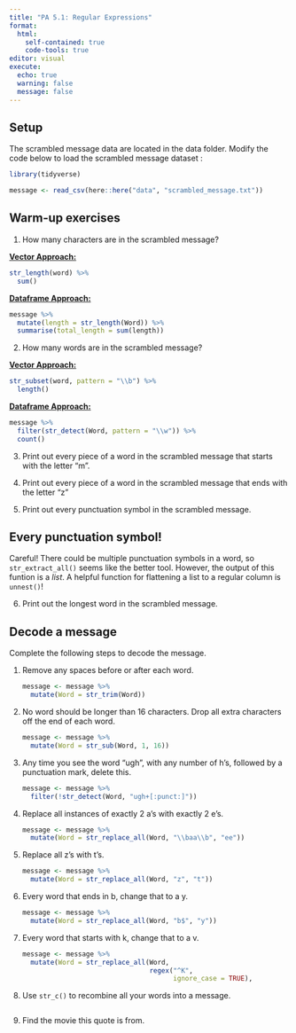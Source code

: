 ```yaml
---
title: "PA 5.1: Regular Expressions"
format: 
  html: 
    self-contained: true
    code-tools: true
editor: visual
execute: 
  echo: true
  warning: false
  message: false
---
```


## Setup

The scrambled message data are located in the data folder. Modify the code below to load the scrambled message dataset :

```r
library(tidyverse)
```

```r
message <- read_csv(here::here("data", "scrambled_message.txt"))
```

## Warm-up exercises

1.  How many characters are in the scrambled message?

[**Vector Approach:**]{.underline}

```r
str_length(word) %>% 
  sum()
```

[**Dataframe Approach:**]{.underline}

```r
message %>% 
  mutate(length = str_length(Word)) %>% 
  summarise(total_length = sum(length))
```

2.  How many words are in the scrambled message?

[**Vector Approach:**]{.underline}

```r
str_subset(word, pattern = "\\b") %>% 
  length()
```

[**Dataframe Approach:**]{.underline}

```r
message %>% 
  filter(str_detect(Word, pattern = "\\w")) %>% 
  count() 
```

3.  Print out every piece of a word in the scrambled message that starts with the letter "m".

4.  Print out every piece of a word in the scrambled message that ends with the letter "z"

5.  Print out every punctuation symbol in the scrambled message.

::: callout-tip
# Every punctuation symbol!

Careful! There could be multiple punctuation symbols in a word, so `str_extract_all()` seems like the better tool. However, the output of this funtion is a *list*. A helpful function for flattening a list to a regular column is `unnest()`!
:::

6.  Print out the longest word in the scrambled message.

## Decode a message

Complete the following steps to decode the message.

1.  Remove any spaces before or after each word.

    ```r
    message <- message %>%
      mutate(Word = str_trim(Word))
    ```

2.  No word should be longer than 16 characters. Drop all extra characters off the end of each word.

    ```r
    message <- message %>%
      mutate(Word = str_sub(Word, 1, 16))
    ```

3.  Any time you see the word "ugh", with any number of h's, followed by a punctuation mark, delete this.

    ```r
    message <- message %>%
      filter(!str_detect(Word, "ugh+[:punct:]"))
    ```

4.  Replace all instances of exactly 2 a's with exactly 2 e's.

    ```r
    message <- message %>%
      mutate(Word = str_replace_all(Word, "\\baa\\b", "ee"))
    ```

5.  Replace all z's with t's.

    ```r
    message <- message %>%
      mutate(Word = str_replace_all(Word, "z", "t"))
    ```

6.  Every word that ends in b, change that to a y.

    ```r
    message <- message %>%
      mutate(Word = str_replace_all(Word, "b$", "y"))
    ```

7.  Every word that starts with k, change that to a v.

    ```r
    message <- message %>%
      mutate(Word = str_replace_all(Word, 
                                    regex("^K",
                                          ignore_case = TRUE),                                      "v"))
    ```

8.  Use `str_c()` to recombine all your words into a message.

    ```r
    ```

9.  Find the movie this quote is from.
